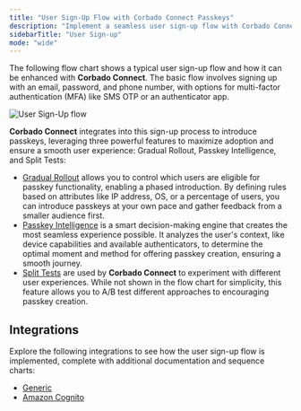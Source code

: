 ```yaml
---
title: "User Sign-Up Flow with Corbado Connect Passkeys"
description: "Implement a seamless user sign-up flow with Corbado Connect. Allow new users to create accounts and register passkeys in one single, easy step."
sidebarTitle: "User Sign-up"
mode: "wide"
---
```


The following flow chart shows a typical user sign-up flow and how it can be enhanced with **Corbado Connect**. The basic flow involves signing up with an email, password, and phone number, with options for multi-factor authentication (MFA) like SMS OTP or an authenticator app.

<Frame caption="User Sign-Up flow including Gradual Rollout and Passkey Intelligence">
  <img
    src="/images/corbado-connect/user-sign-up-flow.webp"
    alt="User Sign-Up flow"    
  />
</Frame>

**Corbado Connect** integrates into this sign-up process to introduce passkeys, leveraging three powerful features to maximize adoption and ensure a smooth user experience: Gradual Rollout, Passkey Intelligence, and Split Tests:

- [Gradual Rollout](/corbado-connect/features/gradual-rollout) allows you to control which users are eligible for passkey functionality, enabling a phased introduction. By defining rules based on attributes like IP address, OS, or a percentage of users, you can introduce passkeys at your own pace and gather feedback from a smaller audience first.
- [Passkey Intelligence](/corbado-connect/features/passkey-intelligence) is a smart decision-making engine that creates the most seamless experience possible. It analyzes the user's context, like device capabilities and available authenticators, to determine the optimal moment and method for offering passkey creation, ensuring a smooth journey.
- [Split Tests](/corbado-connect/features/split-tests) are used by **Corbado Connect** to experiment with different user experiences. While not shown in the flow chart for simplicity, this feature allows you to A/B test different approaches to encouraging passkey creation.

## Integrations

Explore the following integrations to see how the user sign-up flow is implemented, complete with additional documentation and sequence charts:

- [Generic](/corbado-connect/integration/generic#user-sign-up)
- [Amazon Cognito](/corbado-connect/integration/cognito#user-sign-up)